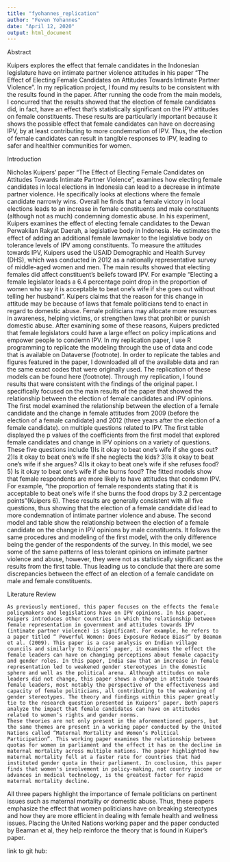 ```yaml
---
title: "fyohannes_replication"
author: "Feven Yohannes"
date: "April 12, 2020"
output: html_document
---
```


Abstract

  Kuipers explores the effect that female candidates in the Indonesian legislature have on intimate partner violence attitudes in his paper “The Effect of Electing Female Candidates on Attitudes Towards Intimate Partner Violence”. In my replication project, I found my results to be consistent with the results found in the paper. After running the code from the main models, I concurred that the results showed that the election of female candidates did, in fact, have an effect that’s statistically significant on the IPV attitudes on female constituents. These results are particularly important because it shows the possible effect that female candidates can have on decreasing IPV, by at least contributing to more condemnation of IPV. Thus, the election of female candidates can result in tangible responses to IPV, leading to safer and healthier communities for women.

Introduction 

  Nicholas Kuipers' paper "The Effect of Electing Female Candidates on Attitudes Towards Intimate Partner Violence", examines how electing female candidates in local elections in Indonesia can lead to a decrease in intimate partner violence. He specifically looks at elections where the female candidate narrowly wins. Overall he finds that a female victory in local elections leads to an increase in female constituents and male constituents (although not as much) condemning domestic abuse. In his experiment, Kuipers examines the effect of electing female candidates to the Dewan Perwakilan Rakyat Daerah, a legislative body in Indonesia. He estimates the effect of adding an additional female lawmaker to the legislative body on tolerance levels of IPV among constituents. To measure the attitudes towards IPV, Kuipers used the USAID Demographic and Health Survey (DHS), which was conducted in 2012 as a nationally representative survey of middle-aged women and men. The main results showed that electing females did affect constituent's beliefs toward IPV. For example "Electing a female legislator leads a 6.4 percentage point drop in the proportion of women who say it is acceptable to beat one’s wife if she goes out without telling her husband". Kuipers claims that the reason for this change in attitude may be because of laws that female politicians tend to enact in regard to domestic abuse. Female politicians may allocate more resources in awareness, helping victims, or strengthen laws that prohibit or punish domestic abuse. After examining some of these reasons, Kuipers predicted that female legislators could have a large effect on policy implications and empower people to condemn IPV.
  In my replication paper, I use R programming to replicate the modeling through the use of data and code that is available on Dataverse (footnote). In order to replicate the tables and figures featured in the paper, I downloaded all of the available data and ran the same exact codes that were originally used. The replication of these models can be found here (footnote).
  Through my replication, I found results that were consistent with the findings of the original paper. I specifically focused on the main results of the paper that showed the relationship between the election of female candidates and IPV opinions. The first model examined the relationship between the election of a female candidate and the change in female attitudes from 2009 (before the election of a female candidate) and 2012 (three years after the election of a female candidate). on multiple questions related to IPV. The first table displayed the p values of the coefficients from the first model that explored female candidates and change in IPV opinions on a variety of questions. These five questions include 1)Is it okay to beat one's wife if she goes out? 2)Is it okay to beat one's wife if she neglects the kids? 3)Is it okay to beat one's wife if she argues? 4)Is it okay to beat one's wife if she refuses food? 5) Is it okay to beat one's wife if she burns food? The fitted models show that female respondents are more likely to have attitudes that condemn IPV. For example, “the proportion of female respondents stating that it is acceptable to beat one’s wife if she burns the food drops by 3.2 percentage points”(Kuipers 6). These results are generally consistent with all five questions, thus showing that the election of a female candidate did lead to more condemnation of intimate partner violence and abuse.
  The second model and table show the relationship between the election of a female candidate on the change in IPV opinions by male constituents. It follows the same procedures and modeling of the first model, with the only difference being the gender of the respondents of the survey. In this model, we see some of the same patterns of less tolerant opinions on intimate partner violence and abuse, however, they were not as statistically significant as the results from the first table. Thus leading us to conclude that there are some discrepancies between the effect of an election of a female candidate on male and female constituents. 


Literature Review 

 	As previously mentioned, this paper focuses on the effects the female policymakers and legislations have on IPV opinions. In his paper, Kuipers introduces other countries in which the relationship between female representation in government and attitudes towards IPV (intimate partner violence) is significant. For example, he refers to a paper titled “ Powerful Women: Does Exposure Reduce Bias?” by Beaman et al. (2009). This paper is a case analysis on Indian village councils and similarly to Kuipers’ paper, it examines the effect the female leaders can have on changing perceptions about female capacity and gender roles. In this paper, India saw that an increase in female representation led to weakened gender stereotypes in the domestic sphere and well as the political arena. Although attitudes on male leaders did not change, this paper shows a change in attitude towards female leaders, most notably the perspective of the effectiveness and capacity of female politicians, all contributing to the weakening of gender stereotypes. The theory and findings within this paper greatly tie to the research question presented in Kuipers’ paper. Both papers analyze the impact that female candidates can have on attitudes related to women’s rights and gender norms.
 	These theories are not only present in the aforementioned papers, but the same themes are present in a working paper conducted by the United Nations called “Maternal Mortality and Women’s Political Participation”. This working paper examines the relationship between quotas for women in parliament and the effect it has on the decline in maternal mortality across multiple nations. The paper highlighted how maternal mortality fell at a faster rate for countries that had instituted gender quota in their parliament. In conclusion, this paper finds that women's involvement in policy-making, not country income or advances in medical technology, is the greatest factor for rapid maternal mortality decline. 
  All three papers highlight the importance of female politicians on pertinent issues such as maternal mortality or domestic abuse. Thus, these papers emphasize the effect that women politicians have on breaking stereotypes and how they are more efficient in dealing with female health and wellness issues. Placing the United Nations working paper and the paper conducted by Beaman et al, they help reinforce the theory that is found in Kuiper’s paper.


link to git hub: 











